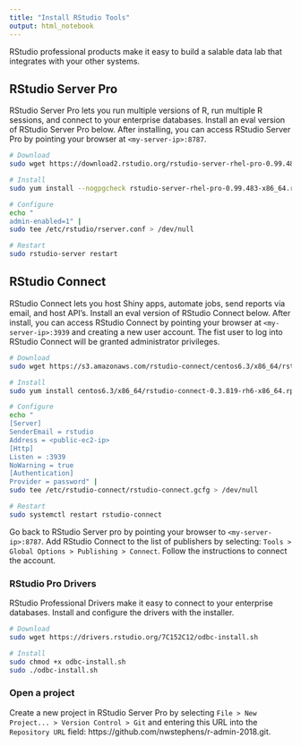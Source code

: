 ```yaml
---
title: "Install RStudio Tools"
output: html_notebook
---
```


RStudio professional products make it easy to build a salable data lab that integrates with your other systems.

## RStudio Server Pro

RStudio Server Pro lets you run multiple versions of R, run multiple R sessions, and connect to your enterprise databases. Install an eval version of RStudio Server Pro below. After installing, you can access RStudio Server Pro by pointing your browser at `<my-server-ip>:8787`.

```bash
# Download
sudo wget https://download2.rstudio.org/rstudio-server-rhel-pro-0.99.483-x86_64.rpm

# Install
sudo yum install --nogpgcheck rstudio-server-rhel-pro-0.99.483-x86_64.rpm

# Configure
echo "
admin-enabled=1" | 
sudo tee /etc/rstudio/rserver.conf > /dev/null

# Restart
sudo rstudio-server restart
```

## RStudio Connect

RStudio Connect lets you host Shiny apps, automate jobs, send reports via email, and host API's. Install an eval version of RStudio Connect below. After install, you can access RStudio Connect by pointing your browser at `<my-server-ip>:3939` and creating a new user account. The fist user to log into RStudio Connect will be granted administrator privileges.

```bash
# Download
sudo wget https://s3.amazonaws.com/rstudio-connect/centos6.3/x86_64/rstudio-connect-0.3.819-rh6-x86_64.rpm

# Install
sudo yum install centos6.3/x86_64/rstudio-connect-0.3.819-rh6-x86_64.rpm

# Configure
echo "
[Server]
SenderEmail = rstudio
Address = <public-ec2-ip>
[Http]
Listen = :3939
NoWarning = true
[Authentication]
Provider = password" |
sudo tee /etc/rstudio-connect/rstudio-connect.gcfg > /dev/null

# Restart
sudo systemctl restart rstudio-connect
```

Go back to RStudio Server pro by pointing your browser to `<my-server-ip>:8787`. Add RStudio Connect to the list of publishers by selecting: `Tools > Global Options > Publishing > Connect`. Follow the instructions to connect the account.

### RStudio Pro Drivers

RStudio Professional Drivers make it easy to connect to your enterprise databases. Install and configure the drivers with the installer.

```bash
# Download
sudo wget https://drivers.rstudio.org/7C152C12/odbc-install.sh

# Install
sudo chmod +x odbc-install.sh
sudo ./odbc-install.sh
```

### Open a project

Create a new project in RStudio Server Pro by selecting `File > New Project... > Version Control > Git` and entering this URL into the `Repository URL` field: https://github.com/nwstephens/r-admin-2018.git.
